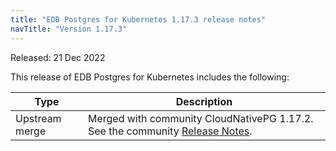 ```yaml
---
title: "EDB Postgres for Kubernetes 1.17.3 release notes"
navTitle: "Version 1.17.3"
---
```


Released: 21 Dec 2022

This release of EDB Postgres for Kubernetes includes the following:

|      Type      |                                                                                                                                                   Description                                                                                                                                                   |
| -------------- | --------------------------------------------------------------------------------------------------------------------------------------------------------------------------------------------------------------------------------------------------------------------------------------------------------------- |
| Upstream merge | Merged with community CloudNativePG 1.17.2. See the community [Release Notes](https://cloudnative-pg.io/documentation/1.17/release_notes/v1.17/).                                                                                                                                                                |
